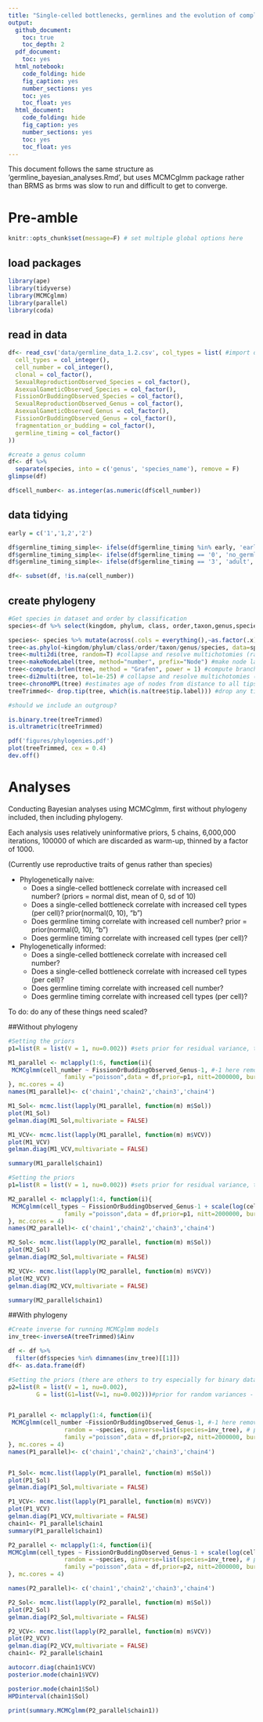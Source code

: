 ```yaml
---
title: "Single-celled bottlenecks, germlines and the evolution of complex multi-cellularity"
output:
  github_document:
    toc: true
    toc_depth: 2
  pdf_document:
    toc: yes
  html_notebook:
    code_folding: hide
    fig_caption: yes
    number_sections: yes
    toc: yes
    toc_float: yes
  html_document:
    code_folding: hide
    fig_caption: yes
    number_sections: yes
    toc: yes
    toc_float: yes
---
```


This document follows the same structure as 'germline_bayesian_analyses.Rmd', but uses MCMCglmm package rather than BRMS as brms was slow to run and difficult to get to converge.


# Pre-amble

```r
knitr::opts_chunk$set(message=F) # set multiple global options here
```

## load packages
```r
library(ape)
library(tidyverse)
library(MCMCglmm)
library(parallel)
library(coda)
```

## read in data 
```r
df<- read_csv('data/germline_data_1.2.csv', col_types = list( #import data with defining column types
  cell_types = col_integer(),
  cell_number = col_integer(),
  clonal = col_factor(),
  SexualReproductionObserved_Species = col_factor(),
  AsexualGameticObserved_Species = col_factor(),
  FissionOrBuddingObserved_Species = col_factor(),
  SexualReproductionObserved_Genus = col_factor(),
  AsexualGameticObserved_Genus = col_factor(),
  FissionOrBuddingObserved_Genus = col_factor(),
  fragmentation_or_budding = col_factor(),
  germline_timing = col_factor()
))

#create a genus column
df<- df %>% 
  separate(species, into = c('genus', 'species_name'), remove = F) 
glimpse(df)

df$cell_number<- as.integer(as.numeric(df$cell_number))
```

## data tidying
```r
early = c('1','1,2','2')

df$germline_timing_simple<- ifelse(df$germline_timing %in% early, 'early', df$germline_timing)  # early germline segregation
df$germline_timing_simple<- ifelse(df$germline_timing == '0', 'no_germline', df$germline_timing_simple) # no germline/soma divide
df$germline_timing_simple<- ifelse(df$germline_timing == '3', 'adult', df$germline_timing_simple) # germline segregated in adult tissues

df<- subset(df, !is.na(cell_number))
```

## create phylogeny 
```r
#Get species in dataset and order by classification
species<-df %>% select(kingdom, phylum, class, order,taxon,genus,species) %>% arrange(kingdom, phylum, class, order,taxon,genus,species)

species<- species %>% mutate(across(.cols = everything(),~as.factor(.x))) #make factors
tree<-as.phylo(~kingdom/phylum/class/order/taxon/genus/species, data=species) #draw tree
tree<-multi2di(tree, random=T) #collapse and resolve multichotomies (randomly)
tree<-makeNodeLabel(tree, method="number", prefix="Node") #make node labels
tree<-compute.brlen(tree, method = "Grafen", power = 1) #compute branch lengths
tree<-di2multi(tree, tol=1e-25) # collapse and resolve multichotomies (again?)
tree<-chronoMPL(tree) #estimates age of nodes from distance to all tips
treeTrimmed<- drop.tip(tree, which(is.na(tree$tip.label))) #drop any tips where the label is NA (not sure this is an issue any longer)

#should we include an outgroup? 

is.binary.tree(treeTrimmed)
is.ultrametric(treeTrimmed)

pdf('figures/phylogenies.pdf')
plot(treeTrimmed, cex = 0.4)
dev.off()
```
# Analyses 

Conducting Bayesian analyses using MCMCglmm, first without phylogeny included, then including phylogeny. 

Each analysis uses relatively uninformative priors, 5 chains, 6,000,000 iterations, 100000 of which are discarded as warm-up, thinned by a factor of 1000.

(Currently use reproductive traits of genus rather than species)

* Phylogenetically naive:
  + Does a single-celled bottleneck correlate with increased cell number? (priors = normal dist, mean of 0, sd of 10)
  + Does a single-celled bottleneck correlate with increased cell types (per cell)? prior(normal(0, 10), "b")
  + Does germline timing correlate with increased cell number? prior = prior(normal(0, 10), "b")
  + Does germline timing correlate with increased cell types (per cell)?
  
* Phylogenetically informed:
  + Does a single-celled bottleneck correlate with increased cell number?  
  + Does a single-celled bottleneck correlate with increased cell types (per cell)?
  + Does germline timing correlate with increased cell number?
  + Does germline timing correlate with increased cell types (per cell)?

To do: do any of these things need scaled?



##Without phylogeny
```r
#Setting the priors
p1=list(R = list(V = 1, nu=0.002)) #sets prior for residual variance, the defaults are used as priors for fixed effects (see MCMCglmm course notes)

M1_parallel <- mclapply(1:6, function(i){
 MCMCglmm(cell_number ~ FissionOrBuddingObserved_Genus-1, #-1 here removes the intercept equivalent to 0 in brms
                family ="poisson",data = df,prior=p1, nitt=2000000, burnin=100000, thin=1000,verbose = T,pr=T)
}, mc.cores = 4)
names(M1_parallel)<- c('chain1','chain2','chain3','chain4')

M1_Sol<- mcmc.list(lapply(M1_parallel, function(m) m$Sol))
plot(M1_Sol) 
gelman.diag(M1_Sol,multivariate = FALSE)

M1_VCV<- mcmc.list(lapply(M1_parallel, function(m) m$VCV))
plot(M1_VCV) 
gelman.diag(M1_VCV,multivariate = FALSE)

summary(M1_parallel$chain1)
```



```r
#Setting the priors
p1=list(R = list(V = 1, nu=0.002)) #sets prior for residual variance, the defaults are used as priors for fixed effects (see MCMCglmm course notes)

M2_parallel <- mclapply(1:4, function(i){
 MCMCglmm(cell_types ~ FissionOrBuddingObserved_Genus-1 + scale(log(cell_number)), #-1 here removes the intercept equivalent to 0 in brms
                family ="poisson",data = df,prior=p1, nitt=2000000, burnin=100000, thin=1000,verbose = T,pr=T)
}, mc.cores = 4)
names(M2_parallel)<- c('chain1','chain2','chain3','chain4')

M2_Sol<- mcmc.list(lapply(M2_parallel, function(m) m$Sol))
plot(M2_Sol) 
gelman.diag(M2_Sol,multivariate = FALSE)

M2_VCV<- mcmc.list(lapply(M2_parallel, function(m) m$VCV))
plot(M2_VCV) 
gelman.diag(M2_VCV,multivariate = FALSE)

summary(M2_parallel$chain1)
```

##With phylogeny

```r
#Create inverse for running MCMCglmm models 
inv_tree<-inverseA(treeTrimmed)$Ainv

df <- df %>%
  filter(df$species %in% dimnames(inv_tree)[[1]])
df<- as.data.frame(df)
```


```r
#Setting the priors (there are others to try especially for binary data, but these usually work well for other familys)
p2=list(R = list(V = 1, nu=0.002), 
        G = list(G1=list(V=1, nu=0.002)))#prior for random variances - there is G1 because only 1 random effect. If there were 2 it would be G = list(G1=list(V=1, nu=0.002),G2=list(V=1, nu=0.002))


P1_parallel <- mclapply(1:4, function(i){
 MCMCglmm(cell_number ~FissionOrBuddingObserved_Genus-1, #-1 here removes the intercept equivalent to 0 in brms
                random = ~species, ginverse=list(species=inv_tree), # phylogeny modelled by linking species to inverse distance matrix created from phylogeny
                family ="poisson",data = df,prior=p2, nitt=2000000, burnin=100000, thin=1000,verbose = T,pr=T)
}, mc.cores = 4)
names(P1_parallel)<- c('chain1','chain2','chain3','chain4')


P1_Sol<- mcmc.list(lapply(P1_parallel, function(m) m$Sol))
plot(P1_Sol) 
gelman.diag(P1_Sol,multivariate = FALSE)

P1_VCV<- mcmc.list(lapply(P1_parallel, function(m) m$VCV))
plot(P1_VCV) 
gelman.diag(P1_VCV,multivariate = FALSE)
chain1<- P1_parallel$chain1
summary(P1_parallel$chain1)
```

```r
P2_parallel <- mclapply(1:4, function(i){
MCMCglmm(cell_types ~ FissionOrBuddingObserved_Genus-1 + scale(log(cell_number)), #-1 here removes the intercept equivalent to 0 in brms
                random = ~species, ginverse=list(species=inv_tree), # phylogeny modelled by linking species to inverse distance matrix created from phylogeny
                family ="poisson",data = df,prior=p2, nitt=2000000, burnin=100000, thin=1000,verbose = T,pr=T)
}, mc.cores = 4)

names(P2_parallel)<- c('chain1','chain2','chain3','chain4')

P2_Sol<- mcmc.list(lapply(P2_parallel, function(m) m$Sol))
plot(P2_Sol) 
gelman.diag(P2_Sol,multivariate = FALSE)

P2_VCV<- mcmc.list(lapply(P2_parallel, function(m) m$VCV))
plot(P2_VCV) 
gelman.diag(P2_VCV,multivariate = FALSE)
chain1<- P2_parallel$chain1

autocorr.diag(chain1$VCV)
posterior.mode(chain1$VCV)

posterior.mode(chain1$Sol)
HPDinterval(chain1$Sol)

print(summary.MCMCglmm(P2_parallel$chain1))

```


